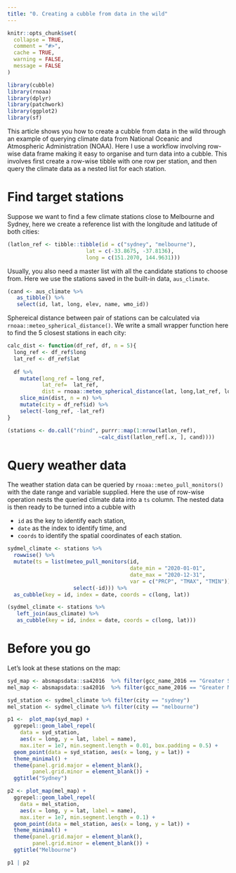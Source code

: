 ```yaml
---
title: "0. Creating a cubble from data in the wild"
---
```


```r
knitr::opts_chunk$set(
  collapse = TRUE,
  comment = "#>", 
  cache = TRUE, 
  warning = FALSE,
  message = FALSE
)

library(cubble)
library(rnoaa)
library(dplyr)
library(patchwork)
library(ggplot2)
library(sf)
```

This article shows you how to create a cubble from data in the wild through an example of querying climate data from National Oceanic and Atmospheric Administration (NOAA). Here I use a workflow involving row-wise data frame making it easy to organise and  turn data into a cubble. This involves first create a row-wise tibble with one row per station, and then query the climate data as a nested list for each station.

# Find target stations

Suppose we want to find a few climate stations close to Melbourne and Sydney, here we create a reference list with the longitude and latitude of both cities:

```r
(latlon_ref <- tibble::tibble(id = c("sydney", "melbourne"),
                         lat = c(-33.8675, -37.8136),
                         long = c(151.2070, 144.9631)))
```

Usually, you also need a master list with all the candidate stations to choose from. Here we use the stations saved in the built-in data, `aus_climate`.

```r
(cand <- aus_climate %>% 
   as_tibble() %>% 
   select(id, lat, long, elev, name, wmo_id))
```

Sphereical distance between pair of stations can be calculated via `rnoaa::meteo_spherical_distance()`. We write a small wrapper function here to find the 5 closest stations in each city:

```r
calc_dist <- function(df_ref, df, n = 5){
  long_ref <- df_ref$long
  lat_ref <- df_ref$lat
  
  df %>% 
    mutate(long_ref = long_ref,
           lat_ref=  lat_ref,
           dist = rnoaa::meteo_spherical_distance(lat, long,lat_ref, long_ref)) %>% 
    slice_min(dist, n = n) %>% 
    mutate(city = df_ref$id) %>% 
    select(-long_ref, -lat_ref)
}

(stations <- do.call("rbind", purrr::map(1:nrow(latlon_ref), 
                             ~calc_dist(latlon_ref[.x, ], cand))))
```

# Query weather data

The weather station data can be queried by `rnoaa::meteo_pull_monitors()` with the date range and variable supplied. Here the use of row-wise operation nests the queried climate data into a `ts` column. The nested data is then ready to be turned into a cubble with 

  - `id` as the key to identify each station, 
  - `date` as the index to identify time, and 
  - `coords` to identify the spatial coordinates of each station.

```r
sydmel_climate <- stations %>% 
  rowwise() %>% 
  mutate(ts = list(meteo_pull_monitors(id, 
                                       date_min = "2020-01-01", 
                                       date_max = "2020-12-31",
                                       var = c("PRCP", "TMAX", "TMIN")) %>% 
                     select(-id))) %>% 
  as_cubble(key = id, index = date, coords = c(long, lat))
```

```r
(sydmel_climate <- stations %>% 
   left_join(aus_climate) %>% 
   as_cubble(key = id, index = date, coords = c(long, lat)))
```

# Before you go

Let's look at these stations on the map:

```r
syd_map <- absmapsdata::sa42016  %>% filter(gcc_name_2016 == "Greater Sydney")
mel_map <- absmapsdata::sa42016  %>% filter(gcc_name_2016 == "Greater Melbourne")

syd_station <- sydmel_climate %>% filter(city == "sydney")
mel_station <- sydmel_climate %>% filter(city == "melbourne")

p1 <-  plot_map(syd_map) +
  ggrepel::geom_label_repel(
    data = syd_station, 
    aes(x = long, y = lat, label = name),
    max.iter = 1e7, min.segment.length = 0.01, box.padding = 0.5) + 
  geom_point(data = syd_station, aes(x = long, y = lat)) + 
  theme_minimal() + 
  theme(panel.grid.major = element_blank(),
        panel.grid.minor = element_blank()) + 
  ggtitle("Sydney")

p2 <- plot_map(mel_map) +
  ggrepel::geom_label_repel(
    data = mel_station,  
    aes(x = long, y = lat, label = name), 
    max.iter = 1e7, min.segment.length = 0.1) + 
  geom_point(data = mel_station, aes(x = long, y = lat)) + 
  theme_minimal() + 
  theme(panel.grid.major = element_blank(),
        panel.grid.minor = element_blank()) + 
  ggtitle("Melbourne")

p1 | p2
```
